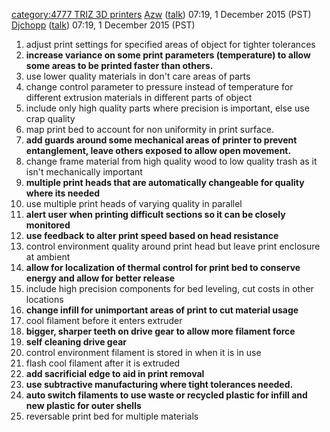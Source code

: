 {{777}}{{TRIZ-3D}}[[category:4777 TRIZ 3D printers]]
[[User:Azw|Azw]] ([[User talk:Azw|talk]]) 07:19, 1 December 2015 (PST)
[[User:Djchopp|Djchopp]] ([[User talk:Djchopp|talk]]) 07:19, 1 December 2015 (PST)



#adjust print settings for specified areas of object for tighter tolerances
#'''increase variance on some print parameters (temperature) to allow some areas to be printed faster than others.'''
#use lower quality materials in don't care areas of parts
#change control parameter to pressure instead of temperature for different extrusion materials in different parts of object
#include only high quality parts where precision is important, else use crap quality
#map print bed to account for non uniformity in print surface.
#'''add guards around some mechanical areas of printer to prevent entanglement, leave others exposed to allow open movement.'''
#change frame material from high quality wood to low quality trash as it isn't mechanically important
#'''multiple print heads that are automatically changeable for quality where its needed'''
#use multiple print heads of varying quality in parallel 
#'''alert user when printing difficult sections so it can be closely monitored'''
#'''use feedback to alter print speed based on head resistance'''
#control environment quality around print head but leave print enclosure at ambient
#'''allow for localization of thermal control for print bed to conserve energy and allow for better release'''
#include high precision components for bed leveling, cut costs in other locations
#'''change infill for unimportant areas of print to cut material usage'''
#cool filament before it enters extruder
#'''bigger, sharper teeth on drive gear to allow more filament force'''
#'''self cleaning drive gear'''
#control environment filament is stored in when it is in use
#flash cool filament after it is extruded
#'''add sacrificial edge to aid in print removal'''
#'''use subtractive manufacturing where tight tolerances needed.'''
#'''auto switch filaments to use waste or recycled plastic for infill and new plastic for outer shells'''
#reversable print bed for multiple materials